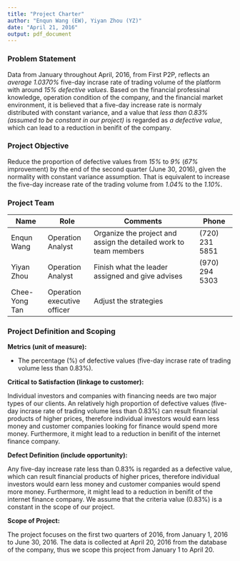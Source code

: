```yaml
---
title: "Project Charter"
author: "Enqun Wang (EW), Yiyan Zhou (YZ)"
date: "April 21, 2016"
output: pdf_document
---
```


### Problem Statement

Data from January throughout April, 2016, from First P2P, reflects an *average 1.0370%* five-day incrase rate of trading volume of the platform with around *15% defective values*. Based on the financial professinal knowledge, operation condition of the company, and the financial market environment, it is believed that a five-day increase rate is normaly distributed with constant variance, and a value that *less than 0.83% (assumed to be constant in our project)* is regarded as *a defective value*, which can lead to a reduction in benifit of the company.

### Project Objective

Reduce the proportion of defective values from *15%* to *9%* (*67%* improvement) by the end of the second quarter (June 30, 2016), given the normality with constant variance assumption. That is equivalent to increase the five-day increase rate of the trading volume from *1.04%* to the *1.10%*.

### Project Team

| Name | Role | Comments | Phone |
|-------------|----------------|------------------------------------|-------------|
|Enqun Wang |Operation Analyst |Organize the project and assign the detailed work to team members | (720) 231 5851 |
|Yiyan Zhou |Operation Analyst |Finish what the leader assigned and give advises |(970) 294 5303 |
|Chee-Yong Tan |Operation executive officer |Adjust the strategies | |

### Project Definition and Scoping

**Metrics (unit of measure):**

- The percentage (%) of defective values (five-day incrase rate of trading volume less than 0.83%). 

**Critical to Satisfaction (linkage to customer):**

Individual investors and companies with financing needs are two major types of our clients. An relatively high proportion of defective values (five-day incrase rate of trading volume less than 0.83%) can result financial products of higher prices, therefore individual investors would earn less money and customer companies looking for finance would spend more money. Furthermore, it might lead to a reduction in benifit of the internet finance company.

**Defect Definition (include opportunity):**

Any five-day increase rate less than 0.83% is regarded as a defective value, which can result financial products of higher prices, therefore individual investors would earn less money and customer companies would spend more money. Furthermore, it might lead to a reduction in benifit of the internet finance company. We assume that the criteria value (0.83%) is a constant in the scope of our project.

**Scope of Project:**

The project focuses on the first two quarters of 2016, from January 1, 2016 to June 30, 2016. The data is collected at April 20, 2016 from the database of the company, thus we scope this project from January 1 to April 20.
